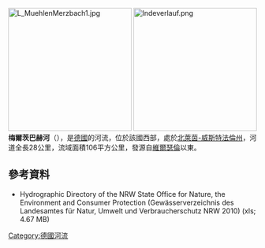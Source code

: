 {{Onesource|time=2020-07-07T13:33:42+00:00}}
{{Coord|50|59|19.24|N|6|16|16.79|E|display=title}}
[[Image:L_MuehlenMerzbach1.jpg|250px]]
[[File:Indeverlauf.png|250px]]
'''梅爾茨巴赫河'''（{{lang-de|Merzbach}}），是[[德國|德國]]的河流，位於該國西部，處於[[北萊茵-威斯特法倫州|北萊茵-威斯特法倫州]]，河道全長28公里，流域面積106平方公里，發源自[[維爾瑟倫|維爾瑟倫]]以東。

==參考資料==
* Hydrographic Directory of the NRW State Office for Nature, the Environment and Consumer Protection (Gewässerverzeichnis des Landesamtes für Natur, Umwelt und Verbraucherschutz NRW 2010) (xls; 4.67 MB)

{{Germany-geo-stub}}
[[Category:德國河流|Category:德國河流]]